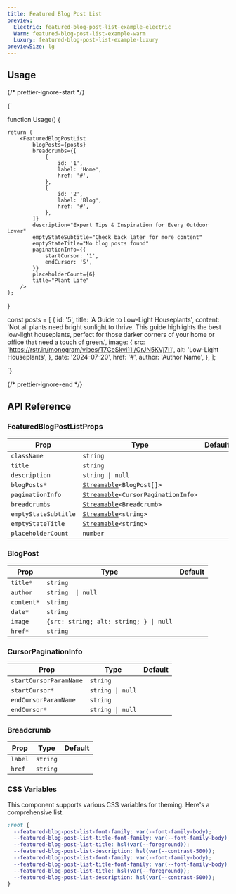 ```yaml
---
title: Featured Blog Post List
preview:
  Electric: featured-blog-post-list-example-electric
  Warm: featured-blog-post-list-example-warm
  Luxury: featured-blog-post-list-example-luxury
previewSize: lg
---
```


## Usage

{/* prettier-ignore-start */}

<CodeBlock lang="ts">{`

function Usage() {

    return (
        <FeaturedBlogPostList
            blogPosts={posts}
            breadcrumbs={[
                {
                    id: '1',
                    label: 'Home',
                    href: '#',
                },
                {
                    id: '2',
                    label: 'Blog',
                    href: '#',
                },
            ]}
            description="Expert Tips & Inspiration for Every Outdoor Lover"
            emptyStateSubtitle="Check back later for more content"
            emptyStateTitle="No blog posts found"
            paginationInfo={{
                startCursor: '1',
                endCursor: '5',
            }}
            placeholderCount={6}
            title="Plant Life"
        />
    );
}

const posts = [
    {
      id: '5',
      title: 'A Guide to Low-Light Houseplants',
      content:
        'Not all plants need bright sunlight to thrive. This guide highlights the best low-light houseplants, perfect for those darker corners of your home or office that need a touch of green.',
      image: {
        src: 'https://rstr.in/monogram/vibes/T7CeSkvi11I/OrJN5KVj7I1',
        alt: 'Low-Light Houseplants',
      },
      date: '2024-07-20',
      href: '#',
      author: 'Author Name',
    },
];

`}
</CodeBlock>

{/* prettier-ignore-end */}

## API Reference

### FeaturedBlogPostListProps

| Prop                 | Type                                                                                                             | Default |
| -------------------- | ---------------------------------------------------------------------------------------------------------------- | ------- |
| `className`          | `string`                                                                                                         |         |
| `title`              | `string`                                                                                                         |         |
| `description`        | `string \| null`                                                                                                 |         |
| `blogPosts*`         | [`Streamable`](docs/soul/streamable)`<BlogPost[]>` <Tooltip content="See BlogPost below"/>                       |         |
| `paginationInfo`     | [`Streamable`](docs/soul/streamable)`<CursorPaginationInfo>` <Tooltip content="See CursorPaginationInfo below"/> |         |
| `breadcrumbs`        | [`Streamable`](docs/soul/streamable)`<Breadcrumb>` <Tooltip content="See Breadcrumb below"/>                     |         |
| `emptyStateSubtitle` | [`Streamable`](docs/soul/streamable)`<string>`                                                                   |         |
| `emptyStateTitle`    | [`Streamable`](docs/soul/streamable)`<string>`                                                                   |         |
| `placeholderCount`   | `number`                                                                                                         |         |

### BlogPost

| Prop       | Type                                   | Default |
| ---------- | -------------------------------------- | ------- |
| `title*`   | `string`                               |         |
| `author`   | `string  \| null`                      |
| `content*` | `string`                               |         |
| `date*`    | `string`                               |         |
| `image`    | `{src: string; alt: string; } \| null` |         |
| `href*`    | `string`                               |         |

### CursorPaginationInfo

| Prop                   | Type             | Default |
| ---------------------- | ---------------- | ------- |
| `startCursorParamName` | `string`         |         |
| `startCursor*`         | `string \| null` |         |
| `endCursorParamName`   | `string`         |         |
| `endCursor*`           | `string \| null` |         |

### Breadcrumb

| Prop    | Type     | Default |
| ------- | -------- | ------- |
| `label` | `string` |         |
| `href`  | `string` |         |

### CSS Variables

This component supports various CSS variables for theming. Here's a comprehensive list.

```css
:root {
  --featured-blog-post-list-font-family: var(--font-family-body);
  --featured-blog-post-list-title-font-family: var(--font-family-body);
  --featured-blog-post-list-title: hsl(var(--foreground));
  --featured-blog-post-list-description: hsl(var(--contrast-500));
  --featured-blog-post-list-font-family: var(--font-family-body);
  --featured-blog-post-list-title-font-family: var(--font-family-body);
  --featured-blog-post-list-title: hsl(var(--foreground));
  --featured-blog-post-list-description: hsl(var(--contrast-500));
}
```
